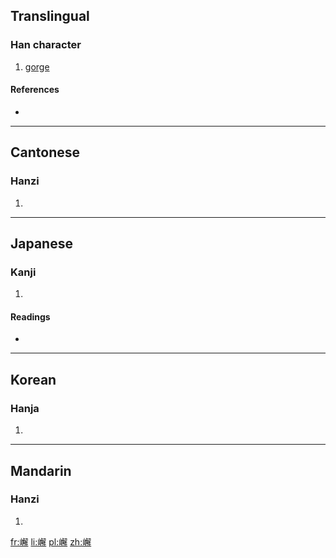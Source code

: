 ==Translingual==

===Han character===
{{Han char|rn=46|rad=山|as=13|sn=16|four=2775<sub>2</sub>|canj=山弓月手 (UNBQ)|ids=⿰[[山]][[解]]}}

# [[gorge]]

====References====
* {{Han ref|kx=0320.380|dkj=08526|dj=0621.030|hdz=10801.100|uh=5DB0|ud=23984|bh=E963|bd=59747}}

----

==Cantonese==

===Hanzi===
{{yue-hanzi|jyut=|y=haai5}}

# {{defn|lang=yue|sort=山13}}

----

==Japanese==

===Kanji===
{{ja-kanji|grade=|rs=山13}}

# {{defn|lang=ja|sort=山13}}

====Readings====
* {{ja-readings|on=[[かい]] (kai), [[げ]] (ge), [[け]] (ke)|kun=[[たに]] (tani)}}

----

==Korean==

===Hanja===
{{ko-hanja|hangeul=해|rv=hae|mr=hae}}

# {{defn|lang=ko|sort=山13}}

----

==Mandarin==

===Hanzi===
{{cmn-hanzi|pin=[[xiè]] ([[xie4]])|wg=hsieh<sup>4</sup>}}

# {{defn|lang=cmn|sort=山13}}

[[fr:嶰]]
[[li:嶰]]
[[pl:嶰]]
[[zh:嶰]]